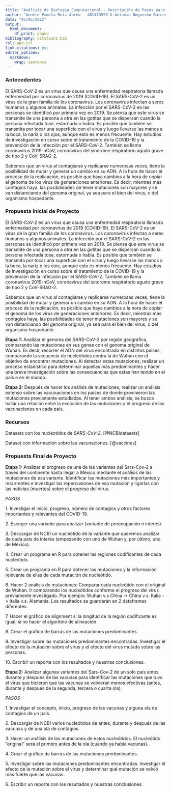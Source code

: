 ```yaml
---
title: "Análisis de Biología Computacional - Descripción de Pasos para Proyecto de Análisis del virus Sars-Cov-2"
author: "Annete Pamela Ruiz Abreu - A01423595 & Antonio Noguerón Bárcenas - A01423759"
date: "05/05/2022"
output:
  html_document:
    df_print: paged
bibliography: citations.bib
csl: apa.csl
link-citations: yes
editor_options: 
  markdown: 
    wrap: sentence
---
```


### Antecedentes

El SARS-CoV-2 es un virus que causa una enfermedad respiratoria llamada enfermedad por coronavirus de 2019 (COVID-19).
El SARS-CoV-2 es un virus de la gran familia de los coronavirus.
Los coronavirus infectan a seres humanos y algunos animales.
La infección por el SARS-CoV-2 en las personas se identificó por primera vez en 2019.
Se piensa que este virus se transmite de una persona a otra en las gotitas que se dispersan cuando la persona infectada tose, estornuda o habla.
Es posible que también se transmita por tocar una superficie con el virus y luego llevarse las manos a la boca, la nariz o los ojos, aunque esto es menos frecuente.
Hay estudios de investigación en curso sobre el tratamiento de la COVID-19 y la prevención de la infección por el SARS-CoV-2.
También se llama coronavirus 2019-nCoV, coronavirus del síndrome respiratorio agudo grave de tipo 2 y CoV-SRAG-2.

Sabemos que un virus al contagiarse y replicarse numerosas veces, tiene la posibilidad de mutar y generar un cambio en su ADN.
A la hora de hacer el proceso de la replicación, es posible que haya cambios a la hora de copiar el genoma de los virus de generaciones anteriores.
Es decir, mientras más contagios haya, las posibilidades de tener mutaciones son mayores y se van distanciando del genoma original, ya sea para el bien del virus, o del organismo hospedante.

### Propuesta Inicial de Proyecto

El SARS-CoV-2 es un virus que causa una enfermedad respiratoria llamada enfermedad por coronavirus de 2019 (COVID-19).
El SARS-CoV-2 es un virus de la gran familia de los coronavirus.
Los coronavirus infectan a seres humanos y algunos animales.
La infección por el SARS-CoV-2 en las personas se identificó por primera vez en 2019.
Se piensa que este virus se transmite de una persona a otra en las gotitas que se dispersan cuando la persona infectada tose, estornuda o habla.
Es posible que también se transmita por tocar una superficie con el virus y luego llevarse las manos a la boca, la nariz o los ojos, aunque esto es menos frecuente.
Hay estudios de investigación en curso sobre el tratamiento de la COVID-19 y la prevención de la infección por el SARS-CoV-2.
También se llama coronavirus 2019-nCoV, coronavirus del síndrome respiratorio agudo grave de tipo 2 y CoV-SRAG-2.

Sabemos que un virus al contagiarse y replicarse numerosas veces, tiene la posibilidad de mutar y generar un cambio en su ADN.
A la hora de hacer el proceso de la replicación, es posible que haya cambios a la hora de copiar el genoma de los virus de generaciones anteriores.
Es decir, mientras más contagios haya, las posibilidades de tener mutaciones son mayores y se van distanciando del genoma original, ya sea para el bien del virus, o del organismo hospedante.

**Etapa 1:** Analizar el genoma del SARS-CoV-2 por región geográfica, comparando las mutaciones en sus genes con el genoma original de Wuhan.
Es decir, recorrer el ADN del virus encontrado en distintos países, comparando la secuencia de nucleótidos contra la de Wuhan con el objetivo de encontrar mutaciones.
Al detectar estas mutaciones, realizar un proceso estadístico para determinar aquellas más predominantes y hacer una breve investigación sobre las consecuencias que estas han tenido en el país o en el mundo.

**Etapa 2:** Después de hacer los análisis de mutaciones, realizar un análisis extenso sobre las vacunaciones en los países de donde provinieron las mutaciones previamente estudiadas.
Al tener ambos análisis, se busca hallar una relación entre la evolución de las mutaciones y el progreso de las vacunaciones en cada país.

### Recursos

Datasets con los nucleotidos de *SARS-CoV-2*.
[@NCBIdatasets]

Dataset con información sobre las vacunaciones.
[@vaccines]

### Propuesta Final de Proyecto

**Etapa 1:** Analizar el progreso de una de las variantes del Sars-Cov-2 a través del continente hasta llegar a México mediante el análisis de las mutaciones de esa variante.
Identificar las mutaciones más importantes y recurrentes e investigar las repercusiones de esa mutación y ligarlas con las noticias (muertes) sobre el progreso del virus.

*PASOS*

1\.
Investigar el inicio, progreso, número de contagios y otros factores importantes y relevantes del COVID-19.

2\.
Escoger una variante para analizar (variante de preocupación o interés).

3\.
Descargar de NCBI un nucleótido de la variante que queremos analizar de cada país de interés (empezando con uno de Wuhan y, por último, uno de México).

4\.
Crear un programa en R para obtener las regiones codificantes de cada nucleótido.

5\.
Crear un programa en R para obtener las mutaciones y la información relevante de ellas de cada mutación de nucleótido.

6\.
Hacer 2 análisis de mutaciones: Comparar cada nucleótido con el original de Wuhan.
Ir comparando los nucleótidos conforme el progreso del virus previamente investigado.
Por ejemplo: Wuhan v.s China -> China v.s.
Italia -> Italia v.s.
Alemania.
Los resultados se guardarán en 2 dataframes diferentes.

7\.
Hacer el gráfico de alignment si la longitud de la región codificante es igual, si no hacer el algoritmo de alineación.

8\.
Crear el gráfico de barras de las mutaciones predominantes.

9\.
Investigar sobre las mutaciones predominantes encontradas.
Investigar el efecto de la mutación sobre el virus y el efecto del virus mutado sobre las personas.

10\.
Escribir un reporte con los resultados y nuestras conclusiones.

**Etapa 2:** Analizar algunas variantes del Sars-Cov-2 de un solo país antes, durante y después de las vacunas para identificar las mutaciones que tuvo el virus que hicieron que las vacunas se volvieran menos efectivas (antes, durante y después de la segunda, tercera o cuarta ola).

*PASOS*

1\.
Investigar el concepto, inicio, progreso de las vacunas y alguna ola de contagios de un país.

2\.
Descargar de NCBI varios nucleótidos de antes, durante y después de las vacunas y de una ola de contagios.

3\.
Hacer un análisis de las mutaciones de estos nucleótidos.
El nucleótido "original" será el primero antes de la ola (cuando ya había vacunas).

4\.
Crear el gráfico de barras de las mutaciones predominantes.

5\.
Investigar sobre las mutaciones predominantes encontradas.
Investigar el efecto de la mutación sobre el virus y determinar qué mutación se volvió más fuerte que las vacunas.

6\.
Escribir un reporte con los resultados y nuestras conclusiones.
